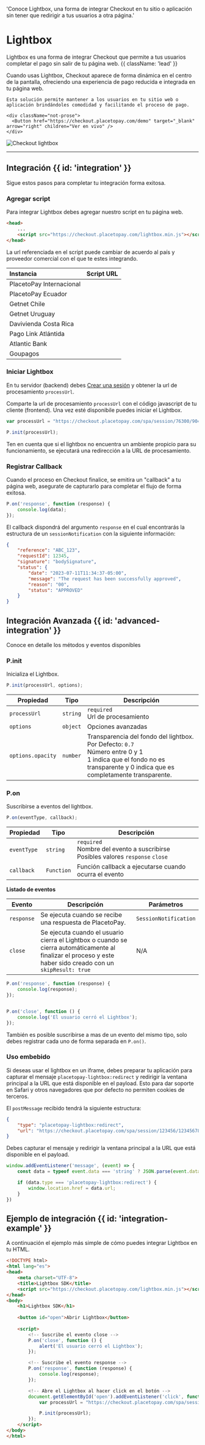   'Conoce Lightbox, una forma de integrar Checkout en tu sitio o aplicación sin tener que redirigir a tus usuarios a otra página.'

# Lightbox

Lightbox es una forma de integrar Checkout que permite a tus usuarios completar el pago sin salir de tu página web. {{ className: 'lead' }}

<div className="flex flex-col-reverse xl:flex-row items-center xl:max-w-none">
  <div className="flex-1 items-center">
    Cuando usas Lightbox, Checkout aparece de forma dinámica en el centro de la pantalla, ofreciendo una experiencia de pago reducida e integrada en tu página web.
    
    Esta solución permite mantener a los usuarios en tu sitio web o aplicación brindándoles comodidad y facilitando el proceso de pago.

    <div className="not-prose">
      <Button href="https://checkout.placetopay.com/demo" target="_blank" arrow="right" children="Ver en vivo" />
    </div>
  </div>
  <div className="max-w-md sm:ml-10 sm:mr-6">
    <img src="/Checkout_lightbox_2.webp" alt="Checkout lightbox" className="shadow rounded-md my-0"/>
  </div>
</div>

---

## Integración {{ id: 'integration' }}

Sigue estos pasos para completar tu integración forma exitosa.

### Agregar script

Para integrar Lightbox debes agregar nuestro script en tu página web.

```html
<head>
	...
    <script src="https://checkout.placetopay.com/lightbox.min.js"></script>
</head>
```

La url referenciada en el script puede cambiar de acuerdo al país y proveedor comercial con el que te estes integrando.

| Instancia | Script URL |
| :--- | :--- |
| PlacetoPay Internacional | <CopyContent content="https://checkout.placetopay.com/lightbox.min.js" /> |
| PlacetoPay Ecuador | <CopyContent content="https://checkout.placetopay.ec/lightbox.min.js" /> |
| Getnet Chile | <CopyContent content="https://checkout.getnet.cl/lightbox.min.js" /> |
| Getnet Uruguay | <CopyContent content="https://checkout.getnet.uy/lightbox.min.js" /> |
| Davivienda Costa Rica | <CopyContent content="https://checkout.davivienda.cr/lightbox.min.js" /> |
| Pago Link Atlántida | <CopyContent content="https://pagoenlinea.bancatlan.hn/lightbox.min.js" /> |
| Atlantic Bank | <CopyContent content="https://abgateway.atlabank.com/lightbox.min.js" /> |
| Goupagos | <CopyContent content="https://checkout.goupagos.com.co/lightbox.min.js" /> |


### Iniciar Lightbox

En tu servidor (backend) debes [Crear una sesión](/checkout/api-reference/session#crear-una-sesion) y obtener la url de procesamiento `processUrl`.

Comparte la url de procesamiento `processUrl` con el código javascript de tu cliente (frontend). Una vez esté disponibile puedes iniciar el Lightbox.
```javascript
var processUrl = "https://checkout.placetopay.com/spa/session/76300/90443d4926a2...";

P.init(processUrl);
```

<Note>
Ten en cuenta que si el lightbox no encuentra un ambiente propicio para su funcionamiento, se ejecutará una redirección a la URL de procesamiento.
</Note>

### Registrar Callback

Cuando el proceso en Checkout finalice, se emitira un "callback" a tu página web, asegurate de capturarlo para completar el flujo de forma exitosa.

```javascript
P.on('response', function (response) {
	console.log(data);
});
```

El callback dispondrá del argumento `response` en el cual encontrarás la estructura de un `sessionNotification` con la siguiente información:

```json {{ 'title': 'SessionNotification' }}
{
	"reference": "ABC_123",
	"requestId": 12345,
	"signature": "bodySignature",
	"status": { 
		"date": "2023-07-11T11:34:37-05:00",
		"message": "The request has been successfully approved",
		"reason": "00",
		"status": "APPROVED"
	} 
}
```

## Integración Avanzada {{ id: 'advanced-integration' }}

Conoce en detalle los métodos y eventos disponibles

### P.init

Inicializa el Lightbox.

```javascript
P.init(processUrl, options);
```

| Propiedad | Tipo | Descripción |
| --- | --- | --- |
| `processUrl` | `string` | `required` <br/> Url de procesamiento |
| `options` |  `object` | Opciones avanzadas |
| `options.opacity` | `number` | Transparencia del fondo del lightbox. <br/> Por Defecto: `0.7` <br/> Número entre 0 y 1 <br/> 1 indica que el fondo no es transparente y 0 indica que es completamente transparente. |

### P.on

Suscribirse a eventos del lightbox.

```javascript
P.on(eventType, callback);
```

| Propiedad | Tipo | Descripción |
| --- | --- | --- |
| `eventType` | `string` | `required` <br/> Nombre del evento a suscribirse <br/> Posibles valores `response` `close` |
| `callback` |  `Function` | Función callback a ejecutarse cuando ocurra el evento |


**Listado de eventos**

| Evento | Descripción | Parámetros |
| --- | --- | --- |
| `response` | Se ejecuta cuando se recibe una respuesta de PlacetoPay. | `SessionNotification` |
| `close` | Se ejecuta cuando el usuario cierra el Lightbox o cuando se cierra automáticamente al finalizar el proceso y este haber sido creado con un `skipResult: true` | N/A |


```javascript
P.on('response', function (response) {
	console.log(response);
});


P.on('close', function () {
	console.log('El usuario cerró el Lightbox');
});
```

También es posible suscribirse a mas de un evento del mismo tipo, solo debes registrar cada uno de forma separada en `P.on()`.

### Uso embebido

Si deseas usar el lightbox en un iframe, debes preparar tu aplicación para capturar el mensaje `placetopay-lightbox:redirect` y redirigir la ventana principal a la URL que está disponible en el payload. Esto para dar soporte en Safari y otros navegadores que por defecto no permiten cookies de terceros.

El `postMessage` recibido tendrá la siguiente estructura:

```json
{
	"type": "placetopay-lightbox:redirect",
	"url": "https://checkout.placetopay.com/spa/session/123456/1234567890..."
}
```

Debes capturar el mensaje y redirigir la ventana principal a la URL que está disponible en el payload.

```javascript
window.addEventListener('message', (event) => {
	const data = typeof event.data === 'string' ? JSON.parse(event.data) : event.data;

	if (data.type === 'placetopay-lightbox:redirect') {
		window.location.href = data.url;
	}
})
```

## Ejemplo de integración {{ id: 'integration-example' }}

A continuación el ejemplo más simple de cómo puedes integrar Lightbox en tu HTML.
```html
<!DOCTYPE html>
<html lang="es">
<head>
	<meta charset="UTF-8">
	<title>Lightbox SDK</title>
	<script src="https://checkout.placetopay.com/lightbox.min.js"></script>
</head>
<body>
	<h1>Lightbox SDK</h1>
	
	<button id="open">Abrir Lightbox</button>
	
	<script>
		<!-- Suscribe el evento close -->
		P.on('close', function () {
			alert('El usuario cerró el Lightbox');
		});

		<!-- Suscribe el evento response -->
		P.on('response', function (response) {
			console.log(response);
		});

		<!-- Abre el Lightbox al hacer click en el botón -->
		document.getElementById('open').addEventListener('click', function () {
			var processUrl = "https://checkout.placetopay.com/spa/session/123456/1234567890abc1234567890abc12345";

			P.init(processUrl);
		});
	</script>
</body>
</html>
```
